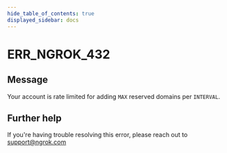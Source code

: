 ```yaml
---
hide_table_of_contents: true
displayed_sidebar: docs
---
```



# ERR_NGROK_432

## Message

Your account is rate limited for adding `MAX` reserved domains per `INTERVAL`.

<ErrorDetails error="err_ngrok_432" />

## Further help

If you're having trouble resolving this error, please reach out to [support@ngrok.com](mailto:support@ngrok.com?subject=Help%20with%20ERR_NGROK_432)
